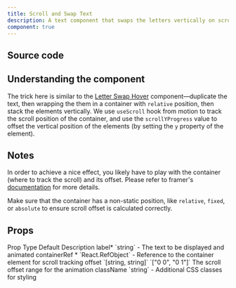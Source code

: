 ```yaml
---
title: Scroll and Swap Text
description: A text component that swaps the letters vertically on scroll.
component: true
---
```


<ComponentPreview name="scroll-and-swap-text-demo" />

## Source code

<ComponentSource name="scroll-and-swap-text" />

## Understanding the component

The trick here is similar to the [Letter Swap Hover](/docs/components/text/letter-swap-hover) component—duplicate the text, then wrapping the them in a container with `relative` position, then stack the elements vertically. We use `useScroll` hook from motion to track the scroll position of the container, and use the `scrollYProgress` value to offset the vertical position of the elements (by setting the `y` property of the element).

## Notes

In order to achieve a nice effect, you likely have to play with the container (where to track the scroll) and its offset. Please refer to framer's [documentation](https://www.framer.com/motion/use-scroll/) for more details.

Make sure that the container has a non-static position, like `relative`, `fixed`, or `absolute` to ensure scroll offset is calculated correctly.

## Props

<Table>
  <TableHeader>
    <TableRow>
      <TableHead>Prop</TableHead>
      <TableHead>Type</TableHead>
      <TableHead>Default</TableHead>
      <TableHead>Description</TableHead>
    </TableRow>
  </TableHeader>
  <TableBody>
    <TableRow>
      <TableCell>label<span className="text-red-500">*</span></TableCell>
      <TableCell>`string`</TableCell>
      <TableCell>-</TableCell>
      <TableCell>The text to be displayed and animated</TableCell>
    </TableRow>
     <TableRow>
      <TableCell>containerRef <span className="text-red-500">*</span></TableCell>
      <TableCell>`React.RefObject<HTMLSpanElement>`</TableCell>
      <TableCell>-</TableCell>
      <TableCell>Reference to the container element for scroll tracking</TableCell>
    </TableRow>
    <TableRow>
      <TableCell>offset</TableCell>
      <TableCell>`[string, string]`</TableCell>
      <TableCell>`["0 0", "0 1"]`</TableCell>
      <TableCell>The scroll offset range for the animation</TableCell>
    </TableRow>
    <TableRow>
      <TableCell>className</TableCell>
      <TableCell>`string`</TableCell>
      <TableCell>-</TableCell>
      <TableCell>Additional CSS classes for styling</TableCell>
    </TableRow>
  </TableBody>
</Table>
